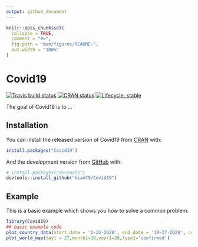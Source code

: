 ```yaml
---
output: github_document
---
```


<!-- README.md is generated from README.Rmd. Please edit that file -->

```r
knitr::opts_chunk$set(
  collapse = TRUE,
  comment = "#>",
  fig.path = "man/figures/README-",
  out.width = "100%"
)
```

# Covid19

<!-- badges: start -->
[![Travis build status](https://travis-ci.com/kian79/Covid19.svg?branch=master)](https://travis-ci.com/kian79/Covid19)
[![CRAN status](https://www.r-pkg.org/badges/version/Covid19)](https://CRAN.R-project.org/package=Covid19)
[![Lifecycle: stable](https://img.shields.io/badge/lifecycle-stable-brightgreen.svg)](https://www.tidyverse.org/lifecycle/#stable)
<!-- badges: end -->

The goal of Covid19 is to ...

## Installation

You can install the released version of Covid19 from [CRAN](https://CRAN.R-project.org) with:

``` r
install.packages("Covid19")
```

And the development version from [GitHub](https://github.com/) with:

``` r
# install.packages("devtools")
devtools::install_github("kian79/Covid19")
```
## Example

This is a basic example which shows you how to solve a common problem:

```r
library(Covid19)
## basic example code
plot_country_data(start_date = '2-22-2020', end_date = '10-27-2020', country1 = 'Iran', type1='confirmed')
plot_world_map(day1 = 27,month1=10,year1=20,type1='confirmed')

```
